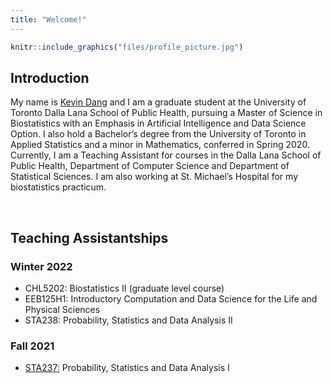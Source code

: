 ```yaml
---
title: "Welcome!"
---
```


```r
knitr::include_graphics("files/profile_picture.jpg")
```

## Introduction
My name is <a href="https://www.linkedin.com/in/dang-kevin/">Kevin Dang</a> and I am a graduate student at the University of Toronto Dalla Lana School of Public Health, pursuing a Master of Science in Biostatistics with an Emphasis in Artificial Intelligence and Data Science Option. I also hold a Bachelor's degree from the University of Toronto in Applied Statistics and a minor in Mathematics, conferred in Spring 2020. Currently, I am a Teaching Assistant for courses in the Dalla Lana School of Public Health,  Department of Computer Science and Department of Statistical Sciences. I am also working at St. Michael's Hospital for my biostatistics practicum.

<br>

## Teaching Assistantships 
### Winter 2022
- CHL5202: Biostatistics II (graduate level course)
- EEB125H1: Introductory Computation and Data Science for the Life and Physical Sciences
- STA238: Probability, Statistics and Data Analysis II

### Fall 2021
- <a href="sta237.html">STA237:</a> Probability, Statistics and Data Analysis I


